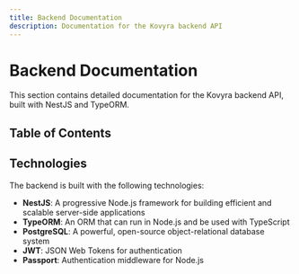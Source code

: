 ```yaml
---
title: Backend Documentation
description: Documentation for the Kovyra backend API
---
```


# Backend Documentation

This section contains detailed documentation for the Kovyra backend API, built with NestJS and TypeORM.

## Table of Contents

<Cards>
  <Card title="User Management" href="/docs/backend/users" />
  <Card title="Authentication" href="/docs/backend/auth" />
  <Card title="Database Migrations" href="/docs/backend/migrations" />
</Cards>

## Technologies

The backend is built with the following technologies:

- **NestJS**: A progressive Node.js framework for building efficient and scalable server-side applications
- **TypeORM**: An ORM that can run in Node.js and be used with TypeScript
- **PostgreSQL**: A powerful, open-source object-relational database system
- **JWT**: JSON Web Tokens for authentication
- **Passport**: Authentication middleware for Node.js
